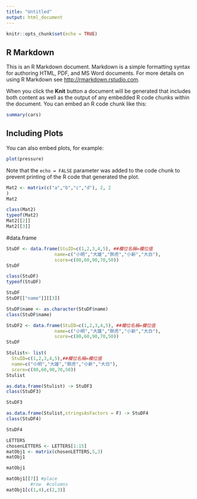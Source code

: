 ```yaml
---
title: "Untitled"
output: html_document
---
```



```r
knitr::opts_chunk$set(echo = TRUE)
```

## R Markdown

This is an R Markdown document. Markdown is a simple formatting syntax for authoring HTML, PDF, and MS Word documents. For more details on using R Markdown see <http://rmarkdown.rstudio.com>.

When you click the **Knit** button a document will be generated that includes both content as well as the output of any embedded R code chunks within the document. You can embed an R code chunk like this:

```r
summary(cars)
```

## Including Plots

You can also embed plots, for example:

```r
plot(pressure)
```

Note that the `echo = FALSE` parameter was added to the code chunk to prevent printing of the R code that generated the plot.




```r
Mat2 <- matrix(c("a","b","c","d"), 2, 2
)
Mat2
```

```r
class(Mat2)
typeof(Mat2)
Mat2[[2]]
Mat2[[3]]
```


#data.frame
```r
StuDF <- data.frame(StuID=c(1,2,3,4,5), ##欄位名稱=欄位值
                  name=c("小明","大雄","胖虎","小新","大白"),
                  score=c(80,60,90,70,50))
StuDF 
```

```r
class(StuDF)
typeof(StuDF)
```

```r
StuDF
StuDF[["name"]][[3]]
```

```r
StuDF$name <- as.character(StuDF$name)
class(StuDF$name)
```

```r
StuDF2 <- data.frame(StuID=c(1,2,3,4,5), ##欄位名稱=欄位值
                  name=c("小明","大雄","胖虎","小新","大白"),
                  score=c(80,60,90,70,50))
StuDF 
```

```r
Stulist<- list(
  StuID=c(1,2,3,4,5),##欄位名稱=欄位值
  name=c("小明","大雄","胖虎","小新","大白"),
  score=c(80,60,90,70,50))
Stulist
```

```r
as.data.frame(Stulist) -> StuDF3
class(StuDF3)
```

```r
StuDF3
```

```r
as.data.frame(Stulist,stringsAsFactors = F) -> StuDF4
class(StuDF4)
```

```r
StuDF4
```







```r
LETTERS
chosenLETTERS <- LETTERS[1:15]
matObj1 <- matrix(chosenLETTERS,5,3)
matObj1
```

```r
matObj1

matObj1[[7]] #place
         #row  #columns
matObj1[c(1,4),c(2,3)]  
```





































